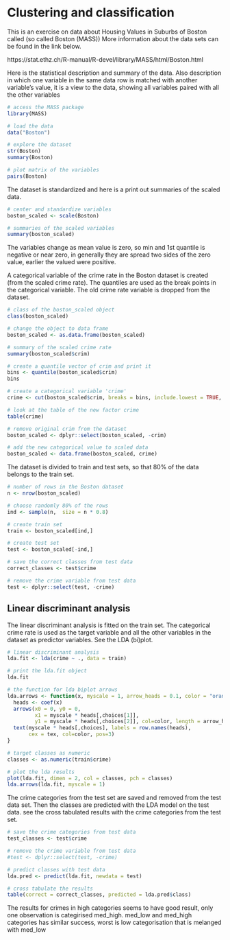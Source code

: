# Clustering and classification

This is an exercise on data about Housing Values in Suburbs of Boston called (so called Boston (MASS))  More information about the data sets  can be found in the link below.

https://stat.ethz.ch/R-manual/R-devel/library/MASS/html/Boston.html

Here is the statistical description and summary of the data. Also description in which one variable in the same data row is matched with another variable's value, it is a view to the data, showing all variables paired with all the other variables
```r
# access the MASS package
library(MASS)

# load the data
data("Boston")

# explore the dataset
str(Boston)
summary(Boston)

# plot matrix of the variables
pairs(Boston)
```
The dataset is	standardized and here is a print out summaries of the scaled data. 

```r
# center and standardize variables
boston_scaled <- scale(Boston)

# summaries of the scaled variables
summary(boston_scaled)
```

The variables change as mean value is zero, so min and 1st quantile is negative or near zero, in generally they are spread two sides of the zero value, earlier the valued were positive.

A categorical variable of the crime rate in the Boston dataset is created (from the scaled crime rate). The quantiles are used as the break points in the categorical variable.  The old crime rate variable is dropped from the dataset.
```r
# class of the boston_scaled object
class(boston_scaled)

# change the object to data frame
boston_scaled <- as.data.frame(boston_scaled)

# summary of the scaled crime rate
summary(boston_scaled$crim)

# create a quantile vector of crim and print it
bins <- quantile(boston_scaled$crim)
bins

# create a categorical variable 'crime'
crime <- cut(boston_scaled$crim, breaks = bins, include.lowest = TRUE, labels = c("low", "med_low", "med_high", "high"))

# look at the table of the new factor crime
table(crime)

# remove original crim from the dataset
boston_scaled <- dplyr::select(boston_scaled, -crim)

# add the new categorical value to scaled data
boston_scaled <- data.frame(boston_scaled, crime)

```

The dataset is divided to train and test sets, so that 80% of the data belongs to the train set. 
```r
# number of rows in the Boston dataset 
n <- nrow(boston_scaled)

# choose randomly 80% of the rows
ind <- sample(n,  size = n * 0.8)

# create train set
train <- boston_scaled[ind,]

# create test set 
test <- boston_scaled[-ind,]

# save the correct classes from test data
correct_classes <- test$crime

# remove the crime variable from test data
test <- dplyr::select(test, -crime)
```
## Linear discriminant analysis
The linear discriminant analysis is fitted on the train set. The categorical crime rate is used as the target variable and all the other variables in the dataset as predictor variables. See the LDA (bi)plot. 
```r
# linear discriminant analysis
lda.fit <- lda(crime ~ ., data = train)

# print the lda.fit object
lda.fit

# the function for lda biplot arrows
lda.arrows <- function(x, myscale = 1, arrow_heads = 0.1, color = "orange", tex = 0.75, choices = c(1,2)){
  heads <- coef(x)
  arrows(x0 = 0, y0 = 0, 
         x1 = myscale * heads[,choices[1]], 
         y1 = myscale * heads[,choices[2]], col=color, length = arrow_heads)
  text(myscale * heads[,choices], labels = row.names(heads), 
       cex = tex, col=color, pos=3)
}

# target classes as numeric
classes <- as.numeric(train$crime)

# plot the lda results
plot(lda.fit, dimen = 2, col = classes, pch = classes)
lda.arrows(lda.fit, myscale = 1)
```
 The crime categories from the test set are saved and removed from the test data set. Then the classes are predicted with the LDA model on the test data. see the cross tabulated results with the crime categories from the test set.
```r
# save the crime categories from test data
test_classes <- test$crime

# remove the crime variable from test data
#test <- dplyr::select(test, -crime)

# predict classes with test data
lda.pred <- predict(lda.fit, newdata = test)

# cross tabulate the results
table(correct = correct_classes, predicted = lda.pred$class)
```
 
 The results for crimes in high categories seems to have good result, only one observation is categirised med_high. med_low and med_high categories has similar success, worst is low categorisation that is melanged with med_low